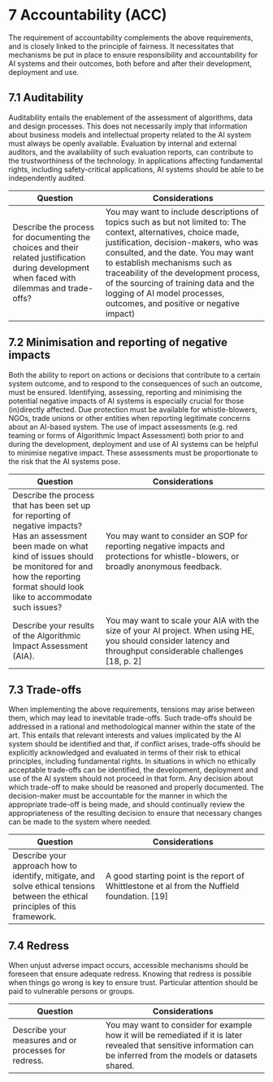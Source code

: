 # 7 Accountability (ACC)

The requirement of accountability complements the above requirements, and is closely linked to the principle of fairness. It necessitates that mechanisms be put in place to ensure responsibility and accountability for AI systems and their outcomes, both before and after their development, deployment and use.

## 7.1	Auditability

Auditability entails the enablement of the assessment of algorithms, data and design processes. This does not necessarily imply that information about business models and intellectual property related to the AI system must always be openly available. Evaluation by internal and external auditors, and the availability of such evaluation reports, can contribute to the trustworthiness of the technology. In applications affecting fundamental rights, including safety-critical applications, AI systems should be able to be independently audited.

| **Question**        | **Considerations**                     |
|----------------------|---------------------------------------|
| Describe the process for documenting the choices and their related justification during development when faced with dilemmas and trade-offs?| You may want to include  descriptions of topics such as but not limited to: The context, alternatives, choice made, justification, decision-makers, who was consulted, and the date. You may want to establish mechanisms such as traceability of the development process, of the sourcing of training data and the logging of AI model processes, outcomes, and positive or negative impact)|

## 7.2	Minimisation and reporting of negative impacts

Both the ability to report on actions or decisions that contribute to a certain system outcome, and to respond to the consequences of such an outcome, must be ensured. Identifying, assessing, reporting and minimising the potential negative impacts of AI systems is especially crucial for those (in)directly affected. Due protection must be available for whistle-blowers, NGOs, trade unions or other entities when reporting legitimate concerns about an AI-based system. The use of impact assessments (e.g. red teaming or forms of Algorithmic Impact Assessment) both prior to and during the development, deployment and use of AI systems can be helpful to minimise negative impact. These assessments must be proportionate to the risk that the AI systems pose.

| **Question**        | **Considerations**                     |
|----------------------|---------------------------------------|
| Describe the process that has been set up for reporting of negative impacts? Has an assessment been made on what kind of issues should be monitored for and how the reporting format should look like to accommodate such issues?| You may want to consider an SOP for reporting negative impacts and protections for whistle-blowers, or broadly anonymous feedback.|
| Describe your results of the Algorithmic Impact Assessment (AIA).| You may want to scale your AIA with the size of your AI project. When using HE, you should consider latency and throughput considerable challenges [18, p. 2]|

## 7.3	Trade-offs

When implementing the above requirements, tensions may arise between them, which may lead to inevitable trade-offs. Such trade-offs should be addressed in a rational and methodological manner within the state of the art. This entails that relevant interests and values implicated by the AI system should be identified and that, if conflict arises, trade-offs should be explicitly acknowledged and evaluated in terms of their risk to ethical principles, including fundamental rights. In situations in which no ethically acceptable trade-offs can be identified, the development, deployment and use of the AI system should not proceed in that form. Any decision about which trade-off to make should be reasoned and properly documented. The decision-maker must be accountable for the manner in which the appropriate trade-off is being made, and should continually review the appropriateness of the resulting decision to ensure that necessary changes can be made to the system where needed.

| **Question**        | **Considerations**                     |
|----------------------|---------------------------------------|
| Describe your approach how to identify, mitigate, and solve ethical tensions between the ethical principles of this framework.| A good starting point is the report of Whittlestone et al from the Nuffield foundation. [19]|

## 7.4	Redress

When unjust adverse impact occurs, accessible mechanisms should be foreseen that ensure adequate redress. Knowing that redress is possible when things go wrong is key to ensure trust. Particular attention should be paid to vulnerable persons or groups.

| **Question**        | **Considerations**                     |
|----------------------|---------------------------------------|
| Describe your measures and or processes for redress.| You may want to consider for example how it will be remediated if it is later revealed that sensitive information can be inferred from the models or datasets shared.|
